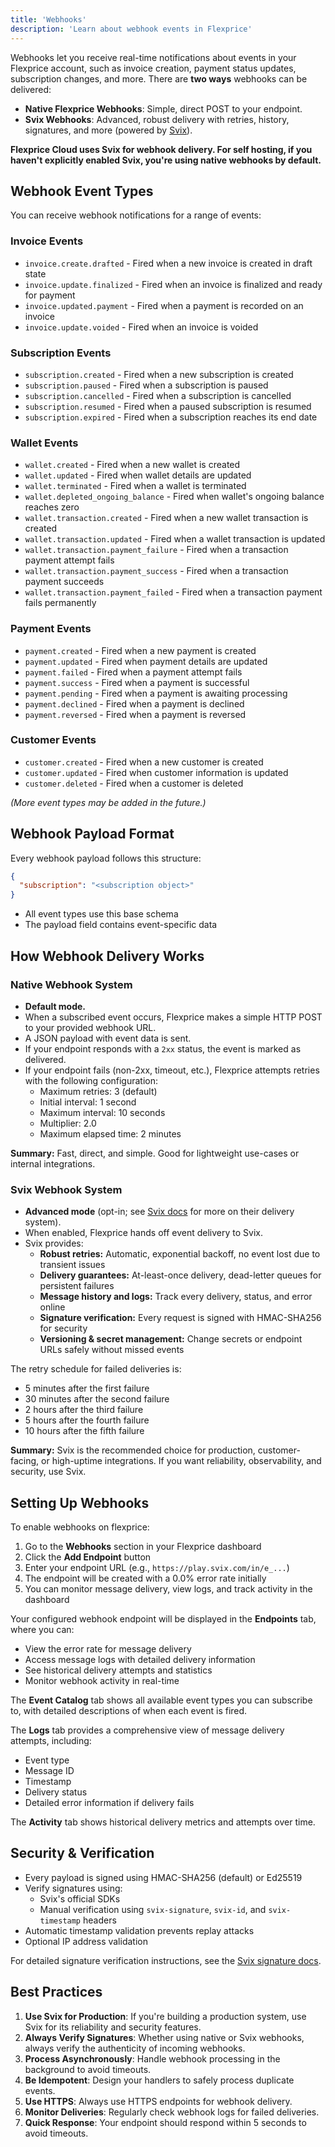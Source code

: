 ```yaml
---
title: 'Webhooks'
description: 'Learn about webhook events in Flexprice'
---
```


Webhooks let you receive real-time notifications about events in your Flexprice account, such as invoice creation, payment status updates, subscription changes, and more.
There are **two ways** webhooks can be delivered:

* **Native Flexprice Webhooks**: Simple, direct POST to your endpoint.
* **Svix Webhooks**: Advanced, robust delivery with retries, history, signatures, and more (powered by [Svix](https://docs.svix.com/)).

**Flexprice Cloud uses Svix for webhook delivery. For self hosting, if you haven't explicitly enabled Svix, you're using native webhooks by default.**

## Webhook Event Types

You can receive webhook notifications for a range of events:

### Invoice Events

* `invoice.create.drafted` - Fired when a new invoice is created in draft state
* `invoice.update.finalized` - Fired when an invoice is finalized and ready for payment
* `invoice.updated.payment` - Fired when a payment is recorded on an invoice
* `invoice.update.voided` - Fired when an invoice is voided

### Subscription Events

* `subscription.created` - Fired when a new subscription is created
* `subscription.paused` - Fired when a subscription is paused
* `subscription.cancelled` - Fired when a subscription is cancelled
* `subscription.resumed` - Fired when a paused subscription is resumed
* `subscription.expired` - Fired when a subscription reaches its end date

### Wallet Events

* `wallet.created` - Fired when a new wallet is created
* `wallet.updated` - Fired when wallet details are updated
* `wallet.terminated` - Fired when a wallet is terminated
* `wallet.depleted_ongoing_balance` - Fired when wallet's ongoing balance reaches zero
* `wallet.transaction.created` - Fired when a new wallet transaction is created
* `wallet.transaction.updated` - Fired when a wallet transaction is updated
* `wallet.transaction.payment_failure` - Fired when a transaction payment attempt fails
* `wallet.transaction.payment_success` - Fired when a transaction payment succeeds
* `wallet.transaction.payment_failed` - Fired when a transaction payment fails permanently

### Payment Events

* `payment.created` - Fired when a new payment is created
* `payment.updated` - Fired when payment details are updated
* `payment.failed` - Fired when a payment attempt fails
* `payment.success` - Fired when a payment is successful
* `payment.pending` - Fired when a payment is awaiting processing
* `payment.declined` - Fired when a payment is declined
* `payment.reversed` - Fired when a payment is reversed

### Customer Events

* `customer.created` - Fired when a new customer is created
* `customer.updated` - Fired when customer information is updated
* `customer.deleted` - Fired when a customer is deleted

*(More event types may be added in the future.)*

## Webhook Payload Format

Every webhook payload follows this structure:

```json
{
  "subscription": "<subscription object>"
}
```

* All event types use this base schema
* The payload field contains event-specific data

## How Webhook Delivery Works

### Native Webhook System

* **Default mode.**
* When a subscribed event occurs, Flexprice makes a simple HTTP POST to your provided webhook URL.
* A JSON payload with event data is sent.
* If your endpoint responds with a `2xx` status, the event is marked as delivered.
* If your endpoint fails (non-2xx, timeout, etc.), Flexprice attempts retries with the following configuration:
  * Maximum retries: 3 (default)
  * Initial interval: 1 second
  * Maximum interval: 10 seconds
  * Multiplier: 2.0
  * Maximum elapsed time: 2 minutes

**Summary:**
Fast, direct, and simple. Good for lightweight use-cases or internal integrations.

### Svix Webhook System

* **Advanced mode** (opt-in; see [Svix docs](https://docs.svix.com/) for more on their delivery system).
* When enabled, Flexprice hands off event delivery to Svix.
* Svix provides:
  * **Robust retries:** Automatic, exponential backoff, no event lost due to transient issues
  * **Delivery guarantees:** At-least-once delivery, dead-letter queues for persistent failures
  * **Message history and logs:** Track every delivery, status, and error online
  * **Signature verification:** Every request is signed with HMAC-SHA256 for security
  * **Versioning & secret management:** Change secrets or endpoint URLs safely without missed events

The retry schedule for failed deliveries is:
- 5 minutes after the first failure
- 30 minutes after the second failure
- 2 hours after the third failure
- 5 hours after the fourth failure
- 10 hours after the fifth failure

**Summary:**
Svix is the recommended choice for production, customer-facing, or high-uptime integrations. If you want reliability, observability, and security, use Svix.

## Setting Up Webhooks

To enable webhooks on flexprice:

1. Go to the **Webhooks** section in your Flexprice dashboard
2. Click the **Add Endpoint** button
3. Enter your endpoint URL (e.g., `https://play.svix.com/in/e_...`)
4. The endpoint will be created with a 0.0% error rate initially
5. You can monitor message delivery, view logs, and track activity in the dashboard

Your configured webhook endpoint will be displayed in the **Endpoints** tab, where you can:
- View the error rate for message delivery
- Access message logs with detailed delivery information
- See historical delivery attempts and statistics
- Monitor webhook activity in real-time

The **Event Catalog** tab shows all available event types you can subscribe to, with detailed descriptions of when each event is fired.

The **Logs** tab provides a comprehensive view of message delivery attempts, including:
- Event type
- Message ID
- Timestamp
- Delivery status
- Detailed error information if delivery fails

The **Activity** tab shows historical delivery metrics and attempts over time.

## Security & Verification

* Every payload is signed using HMAC-SHA256 (default) or Ed25519
* Verify signatures using:
  * Svix's official SDKs
  * Manual verification using `svix-signature`, `svix-id`, and `svix-timestamp` headers
* Automatic timestamp validation prevents replay attacks
* Optional IP address validation

For detailed signature verification instructions, see the [Svix signature docs](https://docs.svix.com/receiving/verifying-payloads).

## Best Practices

1. **Use Svix for Production**: If you're building a production system, use Svix for its reliability and security features.
2. **Always Verify Signatures**: Whether using native or Svix webhooks, always verify the authenticity of incoming webhooks.
3. **Process Asynchronously**: Handle webhook processing in the background to avoid timeouts.
4. **Be Idempotent**: Design your handlers to safely process duplicate events.
5. **Use HTTPS**: Always use HTTPS endpoints for webhook delivery.
6. **Monitor Deliveries**: Regularly check webhook logs for failed deliveries.
7. **Quick Response**: Your endpoint should respond within 5 seconds to avoid timeouts.
